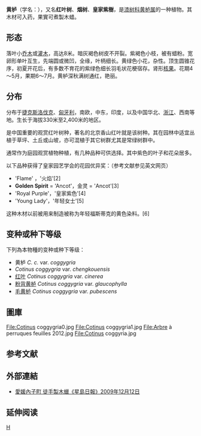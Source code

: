 {{Speciesbox
| image =Cotinus coggygria5.jpg
| genus = Cotinus
| species = coggygria
| authority = Scop.
| subdivision_ranks = [[变种|变种]]
| subdivision = [[#变种或种下等级|見內文]]
}}

'''黄栌'''（学名：{{lang|la|''Cotinus coggygria''}}），又名'''红叶树'''、'''烟树'''、'''皇家紫樹'''{{r|bebble}}，是[[漆树科|漆树科]][[黄栌属|黄栌属]]的一种植物。其木材可入药，果實可煮製木蜡。

==形态==
落叶小[[乔木|乔木]]或[[灌木|灌木]]，高达8米。暗灰褐色树皮不开裂。紫褐色小枝，被有蜡粉。宽卵形单叶互生，先端圆或微凹，全缘，叶柄细长。黄绿色小花，杂性。顶生圆锥花序，初夏开花后，有多数不育花的紫绿色细长羽毛状花梗宿存。肾形[[核果|核果]]。花期4～5月，果期6～7月。黄栌深秋满树通红，艳丽。

==分布==
分布于[[捷克斯洛伐克|捷克斯洛伐克]]、[[匈牙利|匈牙利]]，南欧，中东，印度，以及中国华北、[[浙江|浙江]]、西南等地。生长于海拔330米至2,400米的地区。

是中国重要的观赏红叶树种，著名的北京香山红叶就是该树种。其在园林中适宜丛植于草坪、土丘或山坡，亦可混植于其它树群尤其是常绿树群中。

通常作为庭园观赏植物种植，有几种品种可供选择。其中紫色的叶子和花朵居多。

以下品种获得了皇家园艺学会的花园优异奖：（参考文献参见英文网页）

* 'Flame' ，'火焰'[2]
* '''Golden Spirit''' = 'Ancot'，金灵 = 'Ancot'[3]
* 'Royal Purple'，'皇家紫色'[4]
* 'Young Lady'，'年轻女士'[5]

这种木材以前被用来制造被称为年轻福斯蒂克的黄色染料。[6]

==变种或种下等级==
下列為本物種的变种或种下等级{{r|bioinfo}}：
* 黄栌 ''C. c.'' var. ''coggygria''
* ''Cotinus coggygria'' {{small|Scop.}} var. ''chengkouensis'' {{small|Y. T. Wu}}
* [[红叶|红叶]] ''Cotinus coggygria'' {{small|Scop.}} var. ''cinerea'' {{small|Engl.}}
* [[粉背黄栌|粉背黄栌]] ''Cotinus coggygria'' {{small|Scop.}} var. ''glaucophylla'' {{small|C. Y. Wu}}
* [[毛黄栌|毛黄栌]] ''Cotinus coggygria'' {{small|Scop.}} var. ''pubescens'' {{small|Engl.}}

==圖庫==
<gallery>
File:Cotinus coggygria0.jpg
File:Cotinus coggygria1.jpg
File:Arbre à perruques feuilles 2012.jpg
File:Cotinus coggyria.jpg
</gallery>

==参考文献==
{{reflist |refs=
<ref name="bebble">{{cite web |url=https://www.bebble-hk.com/product |title=產品系列 |work=bebble-hk.com |access-date=2018-08-11 |language=zh-hant |archive-date=2020-10-30 |archive-url=https://web.archive.org/web/20201030104915/https://www.bebble-hk.com/product |dead-url=no }}</ref>
<ref name="bioinfo">{{cite web
 | url =http://www.bioinfo.cn/db05/KmzwSpecies.php?action=view&id=213 | deadurl =yes
 | archive-url =https://web.archive.org/web/20160305001913/http://www.bioinfo.cn/db05/KmzwSpecies.php?action=view&id=213
 | title =黄栌（原变种）| work =《中国高等植物数据库全库》
 | publisher =中国科学院微生物研究所| author =[[昆明植物研究所|昆明植物研究所]]
 | access-date =2009-02-21| archive-date =2016-03-05 |language=zh-hans }}</ref>
}}

==外部連結==
*[http://hk.news.yahoo.com/article/091211/3/fm49.html 愛媛內子町 徒手製木蠟《星島日報》2009年12月12日]

== 延伸阅读 ==
{{Wikisource further reading}}

{{Taxonbar|from=Q161406}}

[[Category:黄栌属|H]]